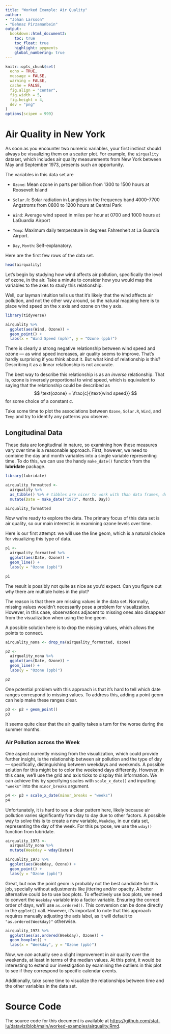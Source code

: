 ```yaml
---
title: "Worked Example: Air Quality"
author: 
- "Johan Larsson"
- "Behnaz Pirzamanbein"
output:
  bookdown::html_document2:
    toc: true
    toc_float: true
    highlight: pygments
    global_numbering: true
---
```


```r
knitr::opts_chunk$set(
  echo = TRUE,
  message = FALSE,
  warning = FALSE,
  cache = FALSE,
  fig.align = "center",
  fig.width = 5,
  fig.height = 4,
  dev = "png"
)
options(scipen = 999)
```

# Air Quality in New York

As soon as you encounter two numeric variables, your first instinct should
always be visualizing them on a scatter plot. For example, the `airquality` dataset, which includes air quality measurements from New York between May and September 1973, presents such an opportunity.

The variables in this data set are

- `Ozone`: Mean ozone in parts per billion from 1300 to 1500 hours at Roosevelt Island

- `Solar.R`: Solar radiation in Langleys in the frequency band 4000–7700 Angstroms from 0800 to 1200 hours at Central Park

- `Wind`: Average wind speed in miles per hour at 0700 and 1000 hours at LaGuardia
  Airport

- `Temp`: Maximum daily temperature in degrees Fahrenheit at La Guardia Airport.

- `Day`, `Month`: Self-explanatory.

Here are the first few rows of the data set.

```r
head(airquality)
```

Let's begin by studying how wind affects air pollution, specifically the level of ozone, in the air. Take a minute to consider how you would map the variables to the
axes to study this relationship.

Well, our layman intuition tells us that it's likely that the wind affects air
pollution, and not the other way around, so the natural mapping here is
to place wind speed on the x axis and ozone on the y axis.

```r
library(tidyverse)

airquality %>%
  ggplot(aes(Wind, Ozone)) +
  geom_point() +
  labs(x = "Wind Speed (mph)", y = "Ozone (ppb)")
```

There is clearly a strong negative relationship between wind speed and
ozone --- as wind speed increases, air quality seems to improve. That's
hardly surprising if you think about it. But what kind of relationship is this?
Describing it as a linear relationship is not accurate.

The best way to describe this relationship is as an *inverse* relationship. That
is, ozone is inversely proportional to wind speed, which is equivalent to
saying that the relationship could be described as
$$
\text{ozone} = \frac{c}{\text{wind speed}}
$$
for some choice of a constant $c$.

Take some time to plot the associations between `Ozone`, `Solar.R`, `Wind`,
and `Temp` and try to identify any patterns you observe.

## Longitudinal Data

These data are longitudinal in nature, so examining how these measures vary over time is a reasonable approach. First, however, we need to
combine the day and month variables into a single variable representing time.
To do this, we can use the handy `make_date()` function from the **lubridate** package.

```r
library(lubridate)

airquality_formatted <-
  airquality %>%
  as_tibble() %>% # tibbles are nicer to work with than data frames, do you know why?
  mutate(Date = make_date("1973", Month, Day))

airquality_formatted
```

Now we're ready to explore the data. The primary focus of this data set is
air quality, so our main interest is in examining ozone levels over time.

Here is our first attempt: we will use the line geom, which is a natural choice
for visualizing this type of data.

```r
p1 <-
  airquality_formatted %>%
  ggplot(aes(Date, Ozone)) +
  geom_line() +
  labs(y = "Ozone (ppb)")

p1
```

The result is possibly not quite as nice as you'd expect. Can you figure out
why there are multiple holes in the plot?

The reason is that there are missing values in the data set. Normally, missing values wouldn't necessarily pose a problem for visualization. However, in this case, observations adjacent to missing ones also disappear from the visualization when using the line geom.

A possible solution here is to drop the missing values, which allows the points to connect.

```r
airquality_nona <- drop_na(airquality_formatted, Ozone)

p2 <-
  airquality_nona %>%
  ggplot(aes(Date, Ozone)) +
  geom_line() + 
  labs(y = "Ozone (ppb)")

p2
```

One potential problem with this approach is that it's hard to tell which date ranges  correspond to missing values. To address this, adding a point geom can help make these ranges clear.

```r
p3 <- p2 + geom_point()
p3
```

It seems quite clear that the air quality takes a turn for the worse during the
summer months.

### Air Pollution across the Week

One aspect currently missing from the visualization, which could provide further insight, is the relationship between air pollution and the type of day — specifically, distinguishing between weekdays and weekends. A possible
solution for this might be to color the weekend days differently. However, in this case, we'll use the grid and axis ticks to display this information. We can achieve this by specifying scales with `scale_x_date()` and inputting `"weeks"` into the
`minor_breaks` argument.

```r
p4 <- p3 + scale_x_date(minor_breaks = "weeks")
p4
```

Unfortunately, it is hard to see a clear pattern here, likely because
air pollution varies significantly from day to day due to other factors. 
A possible way to solve this is to create a new variable, `Weekday`, in our
data set, representing the day of the week. For this purpose, we use the `wday()` function from lubridate.

```r
airquality_1973 <-
  airquality_nona %>%
  mutate(Weekday = wday(Date))

airquality_1973 %>%
  ggplot(aes(Weekday, Ozone)) +
  geom_point() + 
  labs(y = "Ozone (ppb)")
```

Great, but now the point geom is probably not the best candidate for this job,
specially without adjustments like jittering and/or opacity. A better alternative could be to use box plots. To effectively use box plots, we need to convert the
`Weekday` variable into a factor variable. Ensuring the correct order of days, we'll use `as.ordered()`. This conversion can be done directly in the `ggplot()` call. However, it's important to note that this approach requires manually adjusting the axis label, as it will default to `"as.ordered(Weekday)"` otherwise.

```r
airquality_1973 %>%
  ggplot(aes(as.ordered(Weekday), Ozone)) +
  geom_boxplot() +
  labs(x = "Weekday", y = "Ozone (ppb)")
```

Now, we *can* actually see a slight improvement in air quality over
the weekends, at least in terms of the median values. At this point, it would be 
interesting to extend our investigation by examining the outliers in this
plot to see if they correspond to specific calendar events.

Additionally, take some time to visualize the relationships between time and the other
variables in the data set.

# Source Code

The source code for this document is available at
<https://github.com/stat-lu/dataviz/blob/main/worked-examples/airquality.Rmd>.
